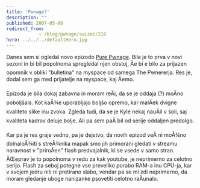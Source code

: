 ```yaml
---
title: 'Pwnage?'
description: ""
published: 2007-05-08
redirect_from: 
            - /blog/pwnage/swizec/218
hero: ../../../defaultHero.jpg
---
```


Danes sem si ogledal novo epizodo [Pure Pwnage](http://www.purepwnage.com). Bila je to prva v novi sezoni in bi bil popolnoma spregledal njen obstoj, Äe bi e bilo za prijazen opomnik v obliki "bulletina" na myspace od samega The Pwnererja. Res je, dodal sem ga med prijatelje na myspace, kaj Äemo.

Epizoda je bila dokaj zabavna in moram reÄi, da se je oddaja (?) moÄno poboljšala. Kot kaÅ¾e uporabljajo boljšo opremo, kar malÄek dvigne kvaliteto slike inu zvoka. Zgleda tudi, da se je Kyle nekaj nauÄil v šoli, saj kvaliteta kadrov deluje bolje. Ali pa sem paÄ bil od serije oddaljen predolgo.

Kar pa je res graje vedno, pa je dejstvo, da novih epizod veÄ ni moÅ¾no dolnaloÅ¾iti s streÅ¾nika mapak smo jih primorani gledati v streamu naravnost v "priroÄen" flash predvajalnik, ki se vsede v samo stran. ÄŒeprav je to popolnoma v redu za kak youtube, je neprimerno za celotno serijo. Flash za seboj potegne vse preveliko porabo RAM-a inu CPU-ja, kar v svojem jedru niti ni pretirano slabo, vendar pa se mi zdi neprimerno, da moram gledanje uboge nanizanke psovetiti celotno raÄunalo.
